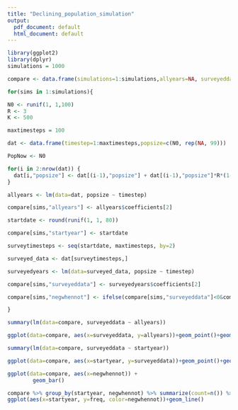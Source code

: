 ---
title: "Declining_population_simulation"
output:
  pdf_document: default
  html_document: default
---

```{r setup}
library(ggplot2)
library(dplyr)
simulations = 1000

compare <- data.frame(simulations=1:simulations,allyears=NA, surveyeddata=NA, startyear=NA, negwhennot=NA)

for(sims in 1:simulations){

N0 <- runif(1, 1,100)
R <- 3
K <- 500

maxtimesteps = 100

dat <- data.frame(timestep=1:maxtimesteps,popsize=c(N0, rep(NA, 99)))

PopNow <- N0 

for(i in 2:nrow(dat)) { 
  dat[i,"popsize"] <- dat[(i-1),"popsize"] + dat[(i-1),"popsize"]*R*(1-dat[(i-1),"popsize"]/K)    
}

allyears <- lm(data=dat, popsize ~ timestep)

compare[sims,"allyears"] <- allyears$coefficients[2]

startdate <- round(runif(1, 1, 80))

compare[sims,"startyear"] <- startdate

surveytimesteps <- seq(startdate, maxtimesteps, by=2)

surveyed_data <- dat[surveytimesteps,]

surveyedyears <- lm(data=surveyed_data, popsize ~ timestep)

compare[sims,"surveyeddata"] <- surveyedyears$coefficients[2]

compare[sims,"negwhennot"] <- ifelse(compare[sims,"surveyeddata"]<0&compare[sims,"allyears"]>0,"yes","no")

}

summary(lm(data=compare, surveyeddata ~ allyears))

ggplot(data=compare, aes(x=surveyeddata, y=allyears))+geom_point()+geom_smooth(method="lm")

summary(lm(data=compare, surveyeddata ~ startyear))

ggplot(data=compare, aes(x=startyear, y=surveyeddata))+geom_point()+geom_smooth(method="lm")

ggplot(data=compare, aes(x=negwhennot)) + 
        geom_bar()

compare %>% group_by(startyear, negwhennot) %>% summarize(count=n()) %>% mutate(freq = count / sum(count)) %>%
ggplot(aes(x=startyear, y=freq, color=negwhennot))+geom_line()

```

